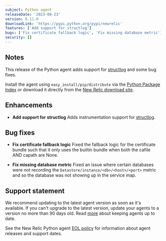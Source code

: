 ```yaml
---
subject: Python agent
releaseDate: '2023-08-23'
version: 8.11.0
downloadLink: 'https://pypi.python.org/pypi/newrelic'
features: ['Add support for structlog']
bugs: ['Fix certificate fallback logic', 'Fix missing database metric']
security: []
---
```


## Notes

This release of the Python agent adds support for [structlog](https://pypi.org/project/structlog/) and some bug fixes.

Install the agent using `easy_install/pip/distribute` via the [Python Package Index](https://pypi.python.org/pypi/newrelic) or download it directly from the [New Relic download site](https://download.newrelic.com/python_agent/release).

## Enhancements

* **Add support for structlog**
  Adds instrumentation support for [structlog](https://pypi.org/project/structlog/).

## Bug fixes

* **Fix certificate fallback logic**
  Fixed the fallback logic for the certificate bundle such that it only uses the builtin bundle when both the cafile AND capath are None.

* **Fix missing database metric**
  Fixed an issue where certain databases were not recording the `Datastore/instance/<db>/<host>/<port>` metric and so the database was not showing up in the service map.

## Support statement

We recommend updating to the latest agent version as soon as it's available. If you can't upgrade to the latest version, update your agents to a version no more than 90 days old. Read [more](/docs/new-relic-solutions/new-relic-one/install-configure/update-new-relic-agent/) about keeping agents up to date.

See the New Relic Python agent [EOL policy](/docs/apm/agents/python-agent/getting-started/python-agent-eol-policy/) for information about agent releases and support dates.
